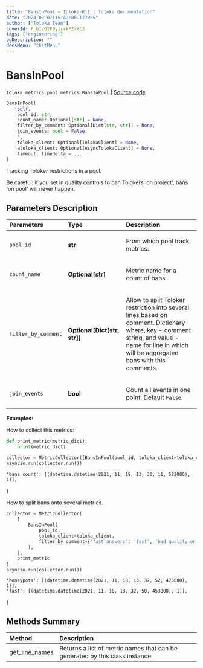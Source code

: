```yaml
---
title: "BansInPool — Toloka-Kit | Toloka documentation"
date: "2023-02-07T15:42:00.177985"
author: ["Toloka Team"]
coverId: F_bIcOYF9yjrxkPZrXc3
tags: ["engineering"]
ogDescription: ""
docsMenu: "tkitMenu"
---
```


# BansInPool
`toloka.metrics.pool_metrics.BansInPool` | [Source code](https://github.com/Toloka/toloka-kit/blob/v1.1.3/src/metrics/pool_metrics.py#L426)

```python
BansInPool(
    self,
    pool_id: str,
    count_name: Optional[str] = None,
    filter_by_comment: Optional[Dict[str, str]] = None,
    join_events: bool = False,
    *,
    toloka_client: Optional[TolokaClient] = None,
    atoloka_client: Optional[AsyncTolokaClient] = None,
    timeout: timedelta = ...
)
```

Tracking Toloker restrictions in a pool.

Be careful: if you set in quality controls to ban Tolokers 'on project', bans 'on pool' will never happen.

## Parameters Description

| Parameters | Type | Description |
| :----------| :----| :-----------|
`pool_id`|**str**|<p>From which pool track metrics.</p>
`count_name`|**Optional\[str\]**|<p>Metric name for a count of bans.</p>
`filter_by_comment`|**Optional\[Dict\[str, str\]\]**|<p>Allow to split Toloker restriction into several lines based on comment. Dictionary where, key - comment string, and value - name for line in which will be aggregated bans with this comments.</p>
`join_events`|**bool**|<p>Count all events in one point. Default `False`.</p>

**Examples:**

How to collect this metrics:
```python
def print_metric(metric_dict):
    print(metric_dict)

collector = MetricCollector([BansInPool(pool_id, toloka_client=toloka_client)], print_metric)
asyncio.run(collector.run())
```
    'bans_count': [(datetime.datetime(2021, 11, 18, 13, 30, 11, 522000), 1)],
}

How to split bans onto several metrics.
```python
collector = MetricCollector(
    [
        BansInPool(
            pool_id,
            toloka_client=toloka_client,
            filter_by_comment={'fast answers': 'fast', 'bad quality on honeypots': 'honeypots'}
        ),
    ],
    print_metric
)
asyncio.run(collector.run())
```
    'honeypots': [(datetime.datetime(2021, 11, 18, 13, 32, 52, 475000), 1)],
    'fast': [(datetime.datetime(2021, 11, 18, 13, 32, 50, 453000), 1)],
}
## Methods Summary

| Method | Description |
| :------| :-----------|
[get_line_names](/docs-new/toloka-kit/reference/toloka.metrics.pool_metrics.BansInPool.get_line_names)| Returns a list of metric names that can be generated by this class instance.
